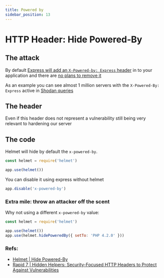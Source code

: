 ```yaml
---
title: Powered by
sidebar_position: 13
---
```


# HTTP Header: Hide Powered-By


## The attack

By default [Express will add an `X-Powered-by: Express` header](https://github.com/expressjs/express/blob/master/lib/middleware/init.js#L30) in to your application and there are [no plans to remove it](https://github.com/expressjs/express/pull/2813#issuecomment-159270428)

As an example you can see almost 1 million servers with the `X-Powered-By: Express` active in [Shodan queries](https://www.shodan.io/search?query=X-Powered-By%3A+Express)


## The header

Even if this header does not represent a vulnerability still being very relevant to hardening our server

## The code

Helmet will hide by default the `x-powered-by`. 

```js
const helmet = require('helmet')

app.use(helmet())
```

You can disable it using express without helmet

```js
app.disable('x-powered-by')
```

### Extra mile: throw an attacker off the scent

Why not using a different `x-powered-by` value:

```js
const helmet = require('helmet')

app.use(helmet())
app.use(helmet.hidePoweredBy({ setTo: 'PHP 4.2.0' }))
```

### Refs:

- [Helmet | Hide Powered-By](https://helmetjs.github.io/docs/hide-powered-by)
- [Rapid 7 | Hidden Helpers: Security-Focused HTTP Headers to Protect Against Vulnerabilities](https://blog.rapid7.com/2019/12/06/hidden-helpers-security-focused-http-headers-to-protect-against-vulnerabilities/)